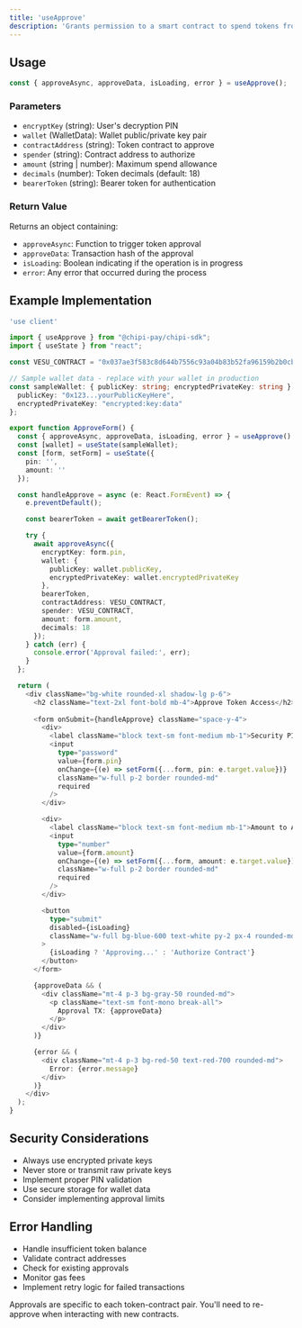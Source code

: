 ```yaml
---
title: 'useApprove'
description: 'Grants permission to a smart contract to spend tokens from the user wallet. Required before staking or other delegated actions.'
---
```


## Usage

```typescript
const { approveAsync, approveData, isLoading, error } = useApprove();
```

### Parameters

- `encryptKey` (string): User's decryption PIN
- `wallet` (WalletData): Wallet public/private key pair
- `contractAddress` (string): Token contract to approve
- `spender` (string): Contract address to authorize
- `amount` (string | number): Maximum spend allowance
- `decimals` (number): Token decimals (default: 18)
- `bearerToken` (string): Bearer token for authentication

### Return Value

Returns an object containing:

- `approveAsync`: Function to trigger token approval
- `approveData`: Transaction hash of the approval
- `isLoading`: Boolean indicating if the operation is in progress
- `error`: Any error that occurred during the process

## Example Implementation

```typescript
'use client'

import { useApprove } from "@chipi-pay/chipi-sdk";
import { useState } from "react";

const VESU_CONTRACT = "0x037ae3f583c8d644b7556c93a04b83b52fa96159b2b0cbd83c14d3122aef80a2";

// Sample wallet data - replace with your wallet in production
const sampleWallet: { publicKey: string; encryptedPrivateKey: string } = {
  publicKey: "0x123...yourPublicKeyHere",
  encryptedPrivateKey: "encrypted:key:data"
};

export function ApproveForm() {
  const { approveAsync, approveData, isLoading, error } = useApprove();
  const [wallet] = useState(sampleWallet);
  const [form, setForm] = useState({
    pin: '',
    amount: ''
  });

  const handleApprove = async (e: React.FormEvent) => {
    e.preventDefault();

    const bearerToken = await getBearerToken();

    try {
      await approveAsync({
        encryptKey: form.pin,
        wallet: {
          publicKey: wallet.publicKey,
          encryptedPrivateKey: wallet.encryptedPrivateKey
        },
        bearerToken,
        contractAddress: VESU_CONTRACT,
        spender: VESU_CONTRACT,
        amount: form.amount,
        decimals: 18
      });
    } catch (err) {
      console.error('Approval failed:', err);
    }
  };

  return (
    <div className="bg-white rounded-xl shadow-lg p-6">
      <h2 className="text-2xl font-bold mb-4">Approve Token Access</h2>
      
      <form onSubmit={handleApprove} className="space-y-4">
        <div>
          <label className="block text-sm font-medium mb-1">Security PIN</label>
          <input
            type="password"
            value={form.pin}
            onChange={(e) => setForm({...form, pin: e.target.value})}
            className="w-full p-2 border rounded-md"
            required
          />
        </div>

        <div>
          <label className="block text-sm font-medium mb-1">Amount to Approve</label>
          <input
            type="number"
            value={form.amount}
            onChange={(e) => setForm({...form, amount: e.target.value})}
            className="w-full p-2 border rounded-md"
            required
          />
        </div>

        <button 
          type="submit" 
          disabled={isLoading}
          className="w-full bg-blue-600 text-white py-2 px-4 rounded-md hover:bg-blue-700 disabled:bg-gray-400"
        >
          {isLoading ? 'Approving...' : 'Authorize Contract'}
        </button>
      </form>

      {approveData && (
        <div className="mt-4 p-3 bg-gray-50 rounded-md">
          <p className="text-sm font-mono break-all">
            Approval TX: {approveData}
          </p>
        </div>
      )}

      {error && (
        <div className="mt-4 p-3 bg-red-50 text-red-700 rounded-md">
          Error: {error.message}
        </div>
      )}
    </div>
  );
}
```

## Security Considerations

- Always use encrypted private keys
- Never store or transmit raw private keys
- Implement proper PIN validation
- Use secure storage for wallet data
- Consider implementing approval limits

## Error Handling

- Handle insufficient token balance
- Validate contract addresses
- Check for existing approvals
- Monitor gas fees
- Implement retry logic for failed transactions

<Warning>
  Approvals are specific to each token-contract pair. You'll need to re-approve when interacting with new contracts.
</Warning>


